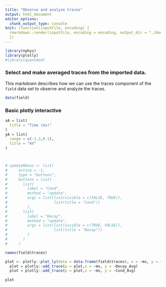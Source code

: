 ```yaml
---
title: "Observe and analyze traces"
output: html_document
editor_options: 
  chunk_output_type: console
knit: (function(inputFile, encoding) {
  rmarkdown::render(inputFile, encoding = encoding, output_dir = "./doc")
  })
---
```


```r
library(nphys)
library(plotly)
#library(quantmod)
```


### Select and make averaged traces from the imported data.

This markdown describes how we can use the traces component of the `field` data set to observe and analyze the traces.

```r
data(field)
```

### Basic plotly interactive

```r

xA = list(
  title = "Time (ms)"
)
yA = list(
  range = c(-1.2,0.1),
  title = "mV"
)



# updateMenus <- list(
#     active = -1,
#     type = "buttons",
#     buttons = list(
#       list(
#         label = "Cond",
#         method = "update",
#         args = list(list(visible = c(FALSE, TRUE)),
#                     list(title = "Cond"))
#         ),
#       list(
#         label = "Decay",
#         method = "update",
#         args = list(list(visible = c(TRUE, FALSE)),
#                     list(title = "Decay"))
#         )
#       )
#     )

names(field$traces)

plot <- plotly::plot_ly(data = data.frame(field$traces), x = ~ms, y = ~Bl_Avg, type = "scatter", mode = "markers")
  plot = plotly::add_trace(p = plot,x = ~ms, y = ~Decay_Avg)
  plot = plotly::add_trace(p = plot,x = ~ms, y = ~Cond_Avg)
      
plot

```











